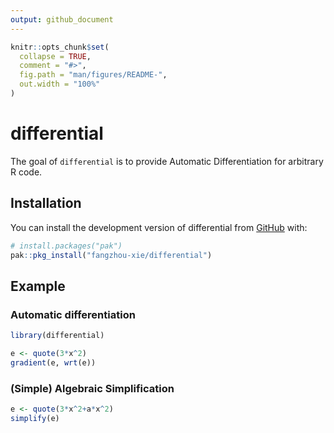 ```yaml
---
output: github_document
---
```


<!-- README.md is generated from README.Rmd. Please edit that file -->

```r
knitr::opts_chunk$set(
  collapse = TRUE,
  comment = "#>",
  fig.path = "man/figures/README-",
  out.width = "100%"
)
```

# differential

<!-- badges: start -->
<!-- badges: end -->

The goal of `differential` is to provide Automatic Differentiation for
arbitrary R code.

## Installation

You can install the development version of differential from [GitHub](https://github.com/) with:

``` r
# install.packages("pak")
pak::pkg_install("fangzhou-xie/differential")
```

## Example

### Automatic differentiation

```r
library(differential)

e <- quote(3*x^2)
gradient(e, wrt(e))
```

### (Simple) Algebraic Simplification

```r
e <- quote(3*x^2+a*x^2)
simplify(e)
```
